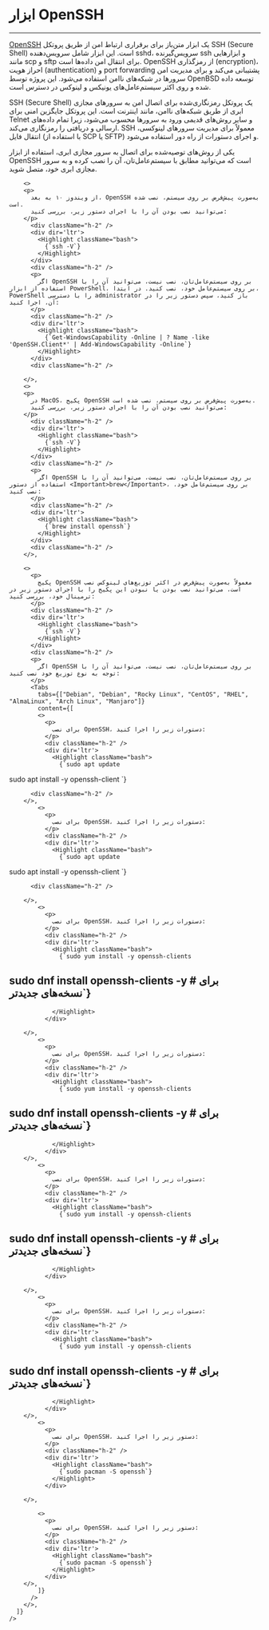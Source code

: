 
<Layout>
<Head>
<title>مستندات نحوه نصب OpenSSH در سیستم‌عامل‌های مختلف - لیارا</title>
<meta property="og:title" content="مستندات خدمات رایانش ابری لیارا" />
<meta property="og:description" content="مستندات مربوط به نحوه نصب پکیج OpenSSH در سیستم عامل‌های مختلف برای اتصال به سرور مجازی در لیارا"  />
</Head>

# ابزار OpenSSH 
<hr className="mb-2" />


<a href="https://www.openssh.com/" className="text-[#2196f3]">OpenSSH</a> یک ابزار متن‌باز برای برقراری ارتباط امن از طریق پروتکل SSH (Secure Shell) است. این ابزار شامل سرویس‌دهنده sshd، سرویس‌گیرنده ssh و ابزارهایی مانند scp و sftp برای انتقال امن داده‌ها است. OpenSSH از رمزگذاری (encryption)، احراز هویت (authentication) و port forwarding پشتیبانی می‌کند و برای مدیریت امن سرورها در شبکه‌های ناامن استفاده می‌شود. این پروژه توسط OpenBSD توسعه داده شده و روی اکثر سیستم‌عامل‌های یونیکس و لینوکس در دسترس است.


<Section id="what-is-ssh" title="SSH چیست؟" />


SSH (Secure Shell) یک پروتکل رمزنگاری‌شده برای اتصال امن به سرورهای مجازی ابری از طریق شبکه‌های ناامن، مانند اینترنت است. این پروتکل جایگزین امنی برای Telnet و سایر روش‌های قدیمی ورود به سرورها محسوب می‌شود، زیرا تمام داده‌های ارسالی و دریافتی را رمزنگاری می‌کند. SSH معمولاً برای مدیریت سرورهای لینوکسی، انتقال فایل (با استفاده از SCP یا SFTP) و اجرای دستورات از راه دور استفاده می‌شود. 


<div className="h-4" />
<p>
    یکی از روش‌های توصیه‌شده برای اتصال به سرور مجازی ابری، استفاده از ابزار OpenSSH است که می‌توانید مطابق با سیستم‌عامل‌تان، آن را نصب کرده و به سرور مجازی ابری خود، متصل شوید. 
</p>


<Section id="install-ssh" title="نصب OpenSSH" />
    <Tabs 
      tabs={["Windows", "MacOS", "Linux"]} 
      content={[

        <>
        <p>
          از ویندوز ۱۰ به بعد، OpenSSH به‌صورت پیش‌فرض بر روی سیستم، نصب شده است. 
          می‌توانید نصب بودن آن را با اجرای دستور زیر، بررسی کنید:
        </p>
          <div className="h-2" />
          <div dir='ltr'>
            <Highlight className="bash">
              {`ssh -V`}
            </Highlight>
          </div>
          <div className="h-2" />
          <p>
            اگر OpenSSH بر روی سیستم‌عامل‌تان، نصب نیست، می‌توانید آن را با استفاده از ابزار PowerShell، بر روی سیستم‌عامل خود، نصب کنید. در ابتدا، PowerShell را با دسترسی administrator باز کنید، سپس دستور زیر را در آن، اجرا کنید:
          </p>
          <div className="h-2" />
          <div dir='ltr'>
            <Highlight className="bash">
              {`Get-WindowsCapability -Online | ? Name -like 'OpenSSH.Client*' | Add-WindowsCapability -Online`}
            </Highlight>
          </div>
          <div className="h-2" />

        </>,
        <>
        <p>
          در MacOS، پکیج OpenSSH به‌صورت پیش‌فرض بر روی سیستم، نصب شده است. 
          می‌توانید نصب بودن آن را با اجرای دستور زیر، بررسی کنید:
        </p>
          <div className="h-2" />
          <div dir='ltr'>
            <Highlight className="bash">
              {`ssh -V`}
            </Highlight>
          </div>
          <div className="h-2" />
          <p>
            اگر OpenSSH بر روی سیستم‌عامل‌تان، نصب نیست، می‌توانید آن را با استفاده از دستور <Important>brew</Important>، بر روی سیستم‌عامل خود، نصب کنید:
          </p>
          <div className="h-2" />
          <div dir='ltr'>
            <Highlight className="bash">
              {`brew install openssh`}
            </Highlight>
          </div>
          <div className="h-2" />
        </>,

        <>
          <p>
            پکیج OpenSSH معمولاً به‌صورت پیش‌فرض در اکثر توزیع‌های لینوکس نصب است، می‌توانید نصب بودن یا نبودن این پکیج را با اجرای دستور زیر در ترمینال خود، بررسی کنید:
          </p>
          <div className="h-2" />
          <div dir='ltr'>
            <Highlight className="bash">
              {`ssh -V`}
            </Highlight>
          </div>
          <div className="h-2" />
          <p>
            اگر OpenSSH بر روی سیستم‌عامل‌تان، نصب نیست، می‌توانید آن را با توجه به نوع توزیع خود نصب کنید:
          </p>
          <Tabs 
            tabs={["Debian", "Debian", "Rocky Linux", "CentOS", "RHEL", "AlmaLinux", "Arch Linux", "Manjaro"]} 
            content={[
            <>
              <p>
                برای نصب OpenSSH، دستورات زیر را اجرا کنید:
              </p>
              <div className="h-2" />
              <div dir='ltr'>
                <Highlight className="bash">
                  {`sudo apt update
sudo apt install -y openssh-client
`}
                </Highlight>
              </div>

          <div className="h-2" />
        </>,
            <>
              <p>
                برای نصب OpenSSH، دستورات زیر را اجرا کنید:
              </p>
              <div className="h-2" />
              <div dir='ltr'>
                <Highlight className="bash">
                  {`sudo apt update
sudo apt install -y openssh-client
`}
                </Highlight>
              </div>
              
          <div className="h-2" />
              
        </>,
            <>
              <p>
                برای نصب OpenSSH، دستورات زیر را اجرا کنید:
              </p>
              <div className="h-2" />
              <div dir='ltr'>
                <Highlight className="bash">
                  {`sudo yum install -y openssh-clients
# sudo dnf install openssh-clients -y # برای نسخه‌های جدیدتر`}
                </Highlight>
              </div>
              
        </>,       
            <>
              <p>
                برای نصب OpenSSH، دستورات زیر را اجرا کنید:
              </p>
              <div className="h-2" />
              <div dir='ltr'>
                <Highlight className="bash">
                  {`sudo yum install -y openssh-clients
# sudo dnf install openssh-clients -y # برای نسخه‌های جدیدتر`}
                </Highlight>
              </div>                           
        </>,      
            <>
              <p>
                برای نصب OpenSSH، دستورات زیر را اجرا کنید:
              </p>
              <div className="h-2" />
              <div dir='ltr'>
                <Highlight className="bash">
                  {`sudo yum install -y openssh-clients
# sudo dnf install openssh-clients -y # برای نسخه‌های جدیدتر`}
                </Highlight>
              </div>
              
        </>,
            <>
              <p>
                برای نصب OpenSSH، دستورات زیر را اجرا کنید:
              </p>
              <div className="h-2" />
              <div dir='ltr'>
                <Highlight className="bash">
                  {`sudo yum install -y openssh-clients
# sudo dnf install openssh-clients -y # برای نسخه‌های جدیدتر`}
                </Highlight>
              </div>         
        </>,
            <>
              <p>
                برای نصب OpenSSH، دستور زیر را اجرا کنید:
              </p>
              <div className="h-2" />
              <div dir='ltr'>
                <Highlight className="bash">
                  {`sudo pacman -S openssh`}
                </Highlight>
              </div>
              
        </>,
 
            <>
              <p>
                برای نصب OpenSSH، دستور زیر را اجرا کنید:
              </p>
              <div className="h-2" />
              <div dir='ltr'>
                <Highlight className="bash">
                  {`sudo pacman -S openssh`}
                </Highlight>
              </div>
        </>,
            ]}
          />
        </>,
      ]}
    />

</Layout>
